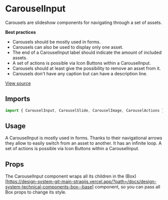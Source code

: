

<Meta of={CarouselStories} />

# CarouselInput

Carousels are slideshow components for navigating through a set of assets.

**Best practices**

- Carousels should be mostly used in forms.
- Carousels can also be used to display only one asset.
- The end of a CarouselInput label should indicate the amount of included assets.
- A set of actions is possible via Icon Buttons within a CarouselInput.
- Carousels should at least give the possibility to remove an asset from it.
- Carousels don't have any caption but can have a description line.

[View source](https://github.com/strapi/design-system/tree/main/packages/design-system/src/CarouselInput)

## Imports

```js
import { CarouselInput, CarouselSlide, CarouselImage, CarouselActions } from '@strapi/design-system';
```

## Usage

A CarouselInput is mostly used in forms. Thanks to their navigational arrows they allow to easily switch from an asset
to another. It has an infinite loop. A set of actions is possible via Icon Buttons within a CarouselInput.

<Canvas of={CarouselStories.Base} />

<Canvas of={CarouselStories.OneSlideOnly} />

<Canvas of={CarouselStories.BrokenAsset} />

## Props

The CarouselInput component wraps all its children in the
(Box)\[https://design-system-git-main-strapijs.vercel.app/?path=/docs/design-system-technical-components-box--base]
component, so you can pass all Box props to change its style.

<ArgsTable of={CarouselInput} />
